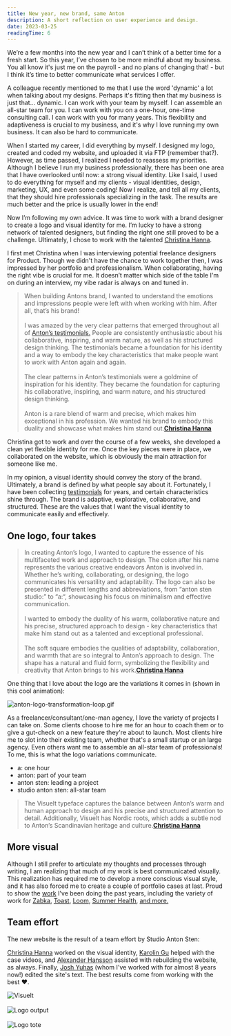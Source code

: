 ```yaml
---
title: New year, new brand, same Anton
description: A short reflection on user experience and design.
date: 2023-03-25
readingTime: 6
---
```


We’re a few months into the new year and I can’t think of a better time for a fresh start. So this year, I’ve chosen to be more mindful about my business. You all know it's just me on the payroll - and no plans of changing that! - but I think it’s time to better communicate what services I offer.

A colleague recently mentioned to me that I use the word 'dynamic' a lot when talking about my designs. Perhaps it's fitting then that my business is just that… dynamic. I can work with your team by myself. I can assemble an all-star team for you. I can work with you on a one-hour, one-time consulting call. I can work with you for many years. This flexibility and adaptiveness is crucial to my business, and it's why I love running my own business. It can also be hard to communicate.

When I started my career, I did everything by myself. I designed my logo, created and coded my website, and uploaded it via FTP (remember that?). However, as time passed, I realized I needed to reassess my priorities. Although I believe I run my business professionally, there has been one area that I have overlooked until now: a strong visual identity. Like I said, I used to do everything for myself and my clients - visual identities, design, marketing, UX, and even some coding! Now I realize, and tell all my clients, that they should hire professionals specializing in the task. The results are much better and the price is usually lower in the end!

Now I’m following my own advice. It was time to work with a brand designer to create a logo and visual identity for me. I’m lucky to have a strong network of talented designers, but finding the right one still proved to be a challenge. Ultimately, I chose to work with the talented [Christina Hanna](http://www.firestarters.com/).

I first met Christina when I was interviewing potential freelance designers for Product. Though we didn't have the chance to work together then, I was impressed by her portfolio and professionalism. When collaborating, having the right vibe is crucial for me. It doesn’t matter which side of the table I'm on during an interview, my vibe radar is always on and tuned in.

> When building Antons brand, I wanted to understand the emotions and impressions people were left with when working with him. After all, that’s his brand!<br><br>I was amazed by the very clear patterns that emerged throughout all of [Anton’s testimonials.](/testimonials) People are consistently enthusiastic about his collaborative, inspiring, and warm nature, as well as his structured design thinking. The testimonials became a foundation for his identity and a way to embody the key characteristics that make people want to work with Anton again and again.<br><br>The clear patterns in Anton’s testimonials were a goldmine of inspiration for his identity. They became the foundation for capturing his collaborative, inspiring, and warm nature, and his structured design thinking.<br><br>Anton is a rare blend of warm and precise, which makes him exceptional in his profession. We wanted his brand to embody this duality and showcase what makes him stand out.**[Christina Hanna](http://www.firestarters.com/)**

Christina got to work and over the course of a few weeks, she developed a clean yet flexible identity for me. Once the key pieces were in place, we collaborated on the website, which is obviously the main attraction for someone like me.

In my opinion, a visual identity should convey the story of the brand. Ultimately, a brand is defined by what people say about it. Fortunately, I have been collecting [testimonials](/testimonials) for years, and certain characteristics shine through. The brand is adaptive, explorative, collaborative, and structured. These are the values that I want the visual identity to communicate easily and effectively.

## One logo, four takes

> In creating Anton’s logo, I wanted to capture the essence of his multifaceted work and approach to design. The colon after his name represents the various creative endeavors Anton is involved in. Whether he’s writing, collaborating, or designing, the logo communicates his versatility and adaptability. The logo can also be presented in different lengths and abbreviations, from “anton sten studio:” to “a:“, showcasing his focus on minimalism and effective communication.<br><br>I wanted to embody the duality of his warm, collaborative nature and his precise, structured approach to design - key characteristics that make him stand out as a talented and exceptional professional.<br><br>The soft square embodies the qualities of adaptability, collaboration, and warmth that are so integral to Anton’s approach to design. The shape has a natural and fluid form, symbolizing the flexibility and creativity that Anton brings to his work.**[Christina Hanna](http://www.firestarters.com/)**

One thing that I love about the logo are the variations it comes in (shown in this cool animation):

![anton-logo-transformation-loop.gif](anton-logo-reveal-on-white.gif)

As a freelancer/consultant/one-man agency, I love the variety of projects I can take on. Some clients choose to hire me for an hour to coach them or to give a gut-check on a new feature they're about to launch. Most clients hire me to slot into their existing team, whether that's a small startup or an large agency. Even others want me to assemble an all-star team of professionals! To me, this is what the logo variations communicate.

- a: one hour
- anton: part of your team
- anton sten: leading a project
- studio anton sten: all-star team

> The Visuelt typeface captures the balance between Anton’s warm and human approach to design and his precise and structured attention to detail. Additionally, Visuelt has Nordic roots, which adds a subtle nod to Anton’s Scandinavian heritage and culture.**[Christina Hanna](http://www.firestarters.com/)**

## More visual

Although I still prefer to articulate my thoughts and processes through writing, I am realizing that much of my work is best communicated visually. This realization has required me to develop a more conscious visual style, and it has also forced me to create a couple of portfolio cases at last. Proud to show the [work](/work) I've been doing the past years, including the variety of work for [Zabka](/case/zabka/), [Toast](/case/toast/), [Loom](/case/loom/), [Summer Health](/case/summerhealth/), [and more.](/work)

## Team effort

The new website is the result of a team effort by Studio Anton Sten:

[Christina Hanna](http://www.firestarters.com/) worked on the visual identity, [Karolin Gu](https://karolinchen.com/) helped with the case videos, and [Alexander Hansson](https://hansson.app/) assisted with rebuilding the website, as always. Finally, [Josh Yuhas](https://www.linkedin.com/in/joshua-yuhas-65533872/) (whom I've worked with for almost 8 years now!) edited the site's text. The best results come from working with the best ❤️.

![Visuelt](logo_01.png)<br><br>
![Logo output](logo_02.png)<br><br>
![Logo tote](logo_03.png)